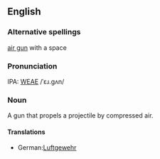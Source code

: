 ==English==
===Alternative spellings===
[[air gun]] with a space

===Pronunciation===
IPA: [[WEAE]] /ˈɛɹ.gʌn/

===Noun===
A gun that propels a projectile by compressed air.

====Translations====
*German:[[Luftgewehr]]